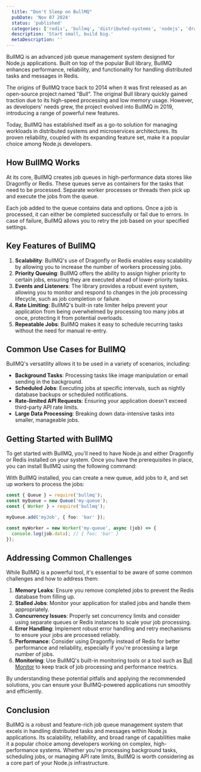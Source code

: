 ```yaml
---
  title: "Don't Sleep on BullMQ"
  pubDate: 'Nov 07 2024'
  status: 'published'
  categories: ['redis', 'bullmq', 'distributed-systems', 'nodejs', 'dragonfly']
  description: 'Start small, build big.'
  metaDescription: ''
---
```




BullMQ is an advanced job queue management system designed for Node.js applications. Built on top of the popular Bull library, BullMQ enhances performance, reliability, and functionality for handling distributed tasks and messages in Redis.

The origins of BullMQ trace back to 2014 when it was first released as an open-source project named "Bull". The original Bull library quickly gained traction due to its high-speed processing and low memory usage. However, as developers' needs grew, the project evolved into BullMQ in 2019, introducing a range of powerful new features.

Today, BullMQ has established itself as a go-to solution for managing workloads in distributed systems and microservices architectures. Its proven reliability, coupled with its expanding feature set, make it a popular choice among Node.js developers.

## How BullMQ Works
At its core, BullMQ creates job queues in high-performance data stores like Dragonfly or Redis. These queues serve as containers for the tasks that need to be processed. Separate worker processes or threads then pick up and execute the jobs from the queue.

Each job added to the queue contains data and options. Once a job is processed, it can either be completed successfully or fail due to errors. In case of failure, BullMQ allows you to retry the job based on your specified settings.

## Key Features of BullMQ
1. **Scalability**: BullMQ's use of Dragonfly or Redis enables easy scalability by allowing you to increase the number of workers processing jobs.
2. **Priority Queuing**: BullMQ offers the ability to assign higher priority to certain jobs, ensuring they are executed ahead of lower-priority tasks.
3. **Events and Listeners**: The library provides a robust event system, allowing you to monitor and respond to changes in the job processing lifecycle, such as job completion or failure.
4. **Rate Limiting**: BullMQ's built-in rate limiter helps prevent your application from being overwhelmed by processing too many jobs at once, protecting it from potential overloads.
5. **Repeatable Jobs**: BullMQ makes it easy to schedule recurring tasks without the need for manual re-entry.

## Common Use Cases for BullMQ
BullMQ's versatility allows it to be used in a variety of scenarios, including:

- **Background Tasks**: Processing tasks like image manipulation or email sending in the background.
- **Scheduled Jobs**: Executing jobs at specific intervals, such as nightly database backups or scheduled notifications.
- **Rate-limited API Requests**: Ensuring your application doesn't exceed third-party API rate limits.
- **Large Data Processing**: Breaking down data-intensive tasks into smaller, manageable jobs.

## Getting Started with BullMQ
To get started with BullMQ, you'll need to have Node.js and either Dragonfly or Redis installed on your system. Once you have the prerequisites in place, you can install BullMQ using the following command:

<Package 
npm="npm install bullmq"
yarn="yarn add bullmq"
pnpm="pnpm install bullmq"
 />

With BullMQ installed, you can create a new queue, add jobs to it, and set up workers to process the jobs:

```typescript title="index.ts"
const { Queue } = require('bullmq');
const myQueue = new Queue('my-queue');
const { Worker } = require('bullmq');

myQueue.add('myJob', { foo: 'bar' });

const myWorker = new Worker('my-queue', async (job) => {
  console.log(job.data); // { foo: 'bar' }
});
```

## Addressing Common Challenges
While BullMQ is a powerful tool, it's essential to be aware of some common challenges and how to address them:

1. **Memory Leaks**: Ensure you remove completed jobs to prevent the Redis database from filling up.
2. **Stalled Jobs**: Monitor your application for stalled jobs and handle them appropriately.
3. **Concurrency Issues**: Properly set concurrency limits and consider using separate queues or Redis instances to scale your job processing.
4. **Error Handling**: Implement robust error handling and retry mechanisms to ensure your jobs are processed reliably.
5. **Performance**: Consider using Dragonfly instead of Redis for better performance and reliability, especially if you're processing a large number of jobs.
6. **Monitoring**: Use BullMQ's built-in monitoring tools or a tool such as [Bull Monitor](https://github.com/ejhayes/bull-monitor) to keep track of job processing and performance metrics.

By understanding these potential pitfalls and applying the recommended solutions, you can ensure your BullMQ-powered applications run smoothly and efficiently.

## Conclusion
BullMQ is a robust and feature-rich job queue management system that excels in handling distributed tasks and messages within Node.js applications. Its scalability, reliability, and broad range of capabilities make it a popular choice among developers working on complex, high-performance systems. Whether you're processing background tasks, scheduling jobs, or managing API rate limits, BullMQ is worth considering as a core part of your Node.js infrastructure.